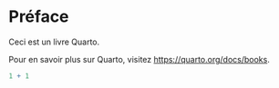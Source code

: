 # Préface {.unnumbered}

Ceci est un livre Quarto.

Pour en savoir plus sur Quarto, visitez <https://quarto.org/docs/books>.

```r
1 + 1
```
